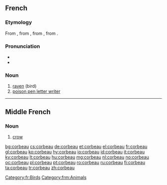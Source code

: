 ==French==

===Etymology===
From {{etyl|fro|fr}} {{term|corbel|lang=fro}}, from {{etyl|LL.|fr}} {{term|corbellus}}, from {{etyl|VL.|fr}} {{recons|corbus|lang=la}}, from {{etyl|la|fr}} {{term|corvus|lang=la}}.

===Pronunciation===
* {{IPA|/kɔʁbo/|lang=fr}}
* {{audio|Fr-corbeau.ogg|Audio}}

===Noun===
{{fr-noun|m|x}}

# [[raven]] (bird)
# [[poison pen letter writer]]

[[Category:fr:Birds]]

----

==Middle French==

===Noun===
{{frm-noun|m|lx}}

# [[crow]] {{gloss|bird}}

[[Category:frm:Animals]]

[[bg:corbeau]]
[[cs:corbeau]]
[[de:corbeau]]
[[et:corbeau]]
[[el:corbeau]]
[[fr:corbeau]]
[[gl:corbeau]]
[[ko:corbeau]]
[[hy:corbeau]]
[[io:corbeau]]
[[id:corbeau]]
[[it:corbeau]]
[[ky:corbeau]]
[[lt:corbeau]]
[[hu:corbeau]]
[[mg:corbeau]]
[[nl:corbeau]]
[[no:corbeau]]
[[oc:corbeau]]
[[pl:corbeau]]
[[pt:corbeau]]
[[ro:corbeau]]
[[ru:corbeau]]
[[fi:corbeau]]
[[ta:corbeau]]
[[tr:corbeau]]
[[zh:corbeau]]